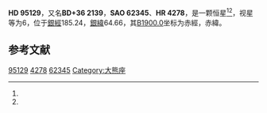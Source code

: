 {{Starbox begin
| name = HD 95129
}}
{{Starbox observe
| epoch = [[J2000.0|J2000.0]]
| constell = {{星座名待查}}<ref name=SIMBAD>{{cite web
 | url=http://simbad.u-strasbg.fr/simbad/sim-id?Ident=HR+4278
 | title =Pulsating variable Star
 | publisher=Centre de Données astronomiques de Strasbourg
 | work=SIMBAD
 | accessdate=2012-07-13}}</ref><ref name=DATA>{{cite web
 | url=http://vizier.u-strasbg.fr/viz-bin/VizieR-5?-out.add=.&-source=5050&-corr=PK=HR&-out.max=9999&HR=4278
 | title=VizieR Detailed Page
 | accessdate=2012-07-13
 | archive-date=2016-03-04
 | archive-url=https://web.archive.org/web/20160304232436/http://vizier.u-strasbg.fr/viz-bin/VizieR-5?-out.add=.&-source=5050&-corr=PK=HR&-out.max=9999&HR=4278
 | dead-url=no
 }}</ref>
| 星官 = 
| ra = {{RA|10|59|32.8}}<ref name=SIMBAD /><ref name=DATA />
| dec = {{DEC|+36|5|35}}<ref name=SIMBAD /><ref name=DATA />
| appmag_v = 6<ref name=SIMBAD /><ref name=DATA />
}}
{{Starbox character
| class = M2III<ref name=SIMBAD /><ref name=DATA />
| b-v = 1.59<ref name=SIMBAD /><ref name=DATA />
| u-b = 1.92<ref name=SIMBAD /><ref name=DATA />
| r-i = 1.29<ref name=SIMBAD /><ref name=DATA />
| variable = 
}}
{{Starbox astrometry
| radial_v = 1.92
| prop_mo_ra = -26
| parallax = 0.018
| p_error = 
}}
{{Starbox catalog
| names =BD+36 2139，[[SAO星表|SAO]] 62345，[[HD星表|HD]] 95129，[[HR星表|HR]] 4278}}
{{Starbox reference |Simbad=HR+4278}}
{{Starbox end}}

'''HD 95129'''，又名'''BD+36 2139'''，'''SAO 62345'''、'''HR 4278'''，是一颗恒星<ref name=SIMBAD /><ref name=DATA />，视星等为6，位于[[銀道座標系|銀經]]185.24，[[銀道座標系|銀緯]]64.66，其[[B1900.0|B1900.0]]坐标为赤經{{RA|10|53|58}}，赤緯{{DEC|+36|64.66|49}}。

== 参考文献 ==
{{reflist}}
{{大熊座}}
{{star-stub}}

[[Category:HD和HDE天體|95129]]
[[Category:HR天體|4278]]
[[Category:SAO天體|62345]]
[[Category:大熊座|Category:大熊座]]